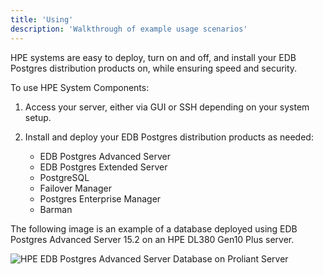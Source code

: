 ```yaml
---
title: 'Using'
description: 'Walkthrough of example usage scenarios'
---
```


HPE systems are easy to deploy, turn on and off, and install your EDB Postgres distribution products on, while ensuring speed and security.

To use HPE System Components:

1. Access your server, either via GUI or SSH depending on your system setup.

1. Install and deploy your EDB Postgres distribution products as needed:

    - EDB Postgres Advanced Server
    - EDB Postgres Extended Server
    - PostgreSQL
    - Failover Manager
    - Postgres Enterprise Manager
    - Barman

The following image is an example of a database deployed using EDB Postgres Advanced Server 15.2 on an HPE DL380 Gen10 Plus server.
 
![HPE EDB Postgres Advanced Server Database on Proliant Server](Images/HPEDatabaseDisplay.png)
